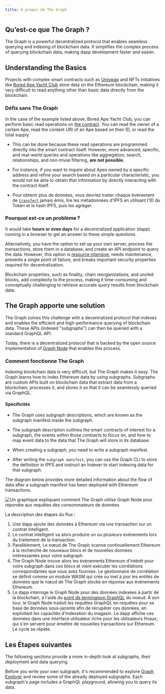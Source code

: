 ```yaml
---
title: À propos de The Graph
---
```


## Qu’est-ce que The Graph ?

The Graph is a powerful decentralized protocol that enables seamless querying and indexing of blockchain data. It simplifies the complex process of querying blockchain data, making dapp development faster and easier.

## Understanding the Basics

Projects with complex smart contracts such as [Uniswap](https://uniswap.org/) and NFTs initiatives like [Bored Ape Yacht Club](https://boredapeyachtclub.com/) store data on the Ethereum blockchain, making it very difficult to read anything other than basic data directly from the blockchain.

### Défis sans The Graph⁠

In the case of the example listed above, Bored Ape Yacht Club, you can perform basic read operations on [the contract](https://etherscan.io/address/0xbc4ca0eda7647a8ab7c2061c2e118a18a936f13d#code). You can read the owner of a certain Ape, read the content URI of an Ape based on their ID, or read the total supply.

- This can be done because these read operations are programmed directly into the smart contract itself. However, more advanced, specific, and real-world queries and operations like aggregation, search, relationships, and non-trivial filtering, **are not possible**.

- For instance, if you want to inquire about Apes owned by a specific address and refine your search based on a particular characteristic, you would not be able to obtain that information by directly interacting with the contract itself.

- Pour obtenir plus de données, vous devriez traiter chaque événement de [`transfert`](https://etherscan.io/address/0xbc4ca0eda7647a8ab7c2061c2e118a18a936f13d#code#L1746) jamais émis, lire les métadonnées d'IPFS en utilisant l'ID du Token et le hash IPFS, puis les agréger.

### Pourquoi est-ce un problème ?

It would take **hours or even days** for a decentralized application (dapp) running in a browser to get an answer to these simple questions.

Alternatively, you have the option to set up your own server, process the transactions, store them in a database, and create an API endpoint to query the data. However, this option is [resource intensive](/network/benefits/), needs maintenance, presents a single point of failure, and breaks important security properties required for decentralization.

Blockchain properties, such as finality, chain reorganizations, and uncled blocks, add complexity to the process, making it time-consuming and conceptually challenging to retrieve accurate query results from blockchain data.

## The Graph apporte une solution

The Graph solves this challenge with a decentralized protocol that indexes and enables the efficient and high-performance querying of blockchain data. These APIs (indexed "subgraphs") can then be queried with a standard GraphQL API.

Today, there is a decentralized protocol that is backed by the open source implementation of [Graph Node](https://github.com/graphprotocol/graph-node) that enables this process.

### Comment fonctionne The Graph⁠

Indexing blockchain data is very difficult, but The Graph makes it easy. The Graph learns how to index Ethereum data by using subgraphs. Subgraphs are custom APIs built on blockchain data that extract data from a blockchain, processes it, and stores it so that it can be seamlessly queried via GraphQL.

#### Spécificités⁠

- The Graph uses subgraph descriptions, which are known as the subgraph manifest inside the subgraph.

- The subgraph description outlines the smart contracts of interest for a subgraph, the events within those contracts to focus on, and how to map event data to the data that The Graph will store in its database.

- When creating a subgraph, you need to write a subgraph manifest.

- After writing the `subgraph manifest`, you can use the Graph CLI to store the definition in IPFS and instruct an Indexer to start indexing data for that subgraph.

The diagram below provides more detailed information about the flow of data after a subgraph manifest has been deployed with Ethereum transactions.

![Un graphique expliquant comment The Graph utilise Graph Node pour répondre aux requêtes des consommateurs de données](/img/graph-dataflow.png)

La description des étapes du flux :

1.  Une dapp ajoute des données à Ethereum via une transaction sur un contrat intelligent.
2.  Le contrat intelligent va alors produire un ou plusieurs événements lors du traitement de la transaction.
3.  Parallèlement, Le nœud de The Graph scanne continuellement Ethereum à la recherche de nouveaux blocs et de nouvelles données intéressantes pour votre subgraph.
4.  The Graph Node trouve alors les événements Ethereum d'intérêt pour votre subgraph dans ces blocs et vient exécuter les corrélations correspondantes que vous avez fournies. Le gestionnaire de corrélation se définit comme un module WASM qui crée ou met à jour les entités de données que le nœud de The Graph stocke en réponse aux événements Ethereum.
5.  Le dapp interroge le Graph Node pour des données indexées à partir de la blockchain, à l'aide du [point de terminaison GraphQL](https://graphql.org/learn/) du noeud. À son tour, le Graph Node traduit les requêtes GraphQL en requêtes pour sa base de données sous-jacente afin de récupérer ces données, en exploitant les capacités d'indexation du magasin. Le dapp affiche ces données dans une interface utilisateur riche pour les utilisateurs finaux, qui s'en servent pour émettre de nouvelles transactions sur Ethereum. Le cycle se répète.

## Les Étapes suivantes

The following sections provide a more in-depth look at subgraphs, their deployment and data querying.

Before you write your own subgraph, it's recommended to explore [Graph Explorer](https://thegraph.com/explorer) and review some of the already deployed subgraphs. Each subgraph's page includes a GraphQL playground, allowing you to query its data.
